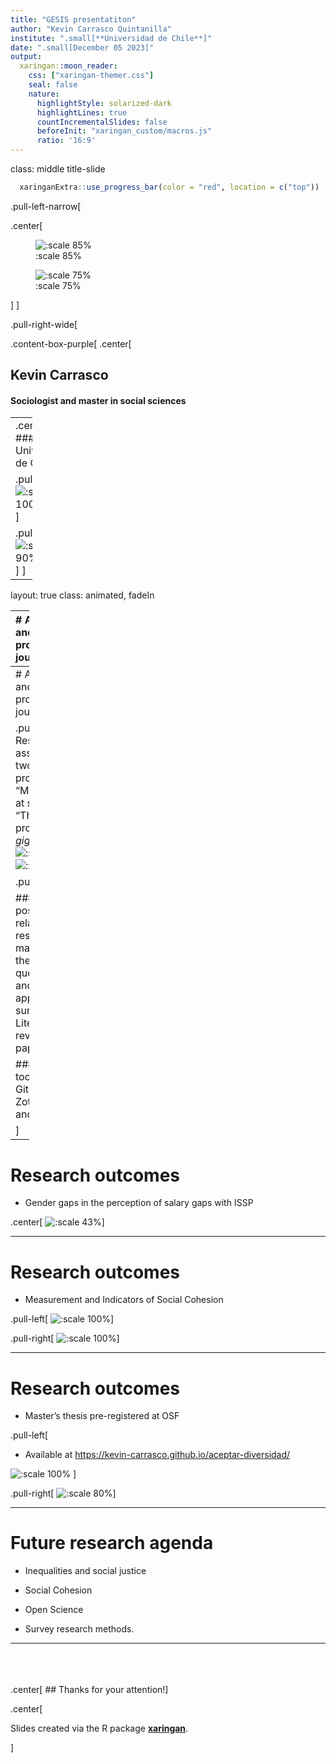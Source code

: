 ```yaml
---
title: "GESIS presentatiton"
author: "Kevin Carrasco Quintanilla"
institute: ".small[**Universidad de Chile**]"
date: ".small[December 05 2023]"
output:
  xaringan::moon_reader:
    css: ["xaringan-themer.css"]
    seal: false
    nature:
      highlightStyle: solarized-dark
      highlightLines: true
      countIncrementalSlides: false
      beforeInit: "xaringan_custom/macros.js"
      ratio: '16:9'
---
```

class: middle title-slide

```r
  xaringanExtra::use_progress_bar(color = "red", location = c("top"))
```

.pull-left-narrow[

.center[
<br>

![:scale 85%](images/chile.png)

![:scale 75%](images/logocoes.png)

]
]

.pull-right-wide[
<br>

.content-box-purple[
.center[

## Kevin Carrasco

#### Sociologist and master in social sciences

----
.center[
#### Universidad de Chile
]
]
]

.pull-left[
![:scale 100%](images/facso.png)
]

.pull-right[
![:scale 90%](images/mcs.png)
]
]
---

layout: true
class: animated, fadeIn

---
# Academic and professional journey

.pull-left[
### Research assistant at Center for social conflict and cohesion studies (COES)

.center[
![:scale 50%](images/logocoes.png)
]
![:scale 50%](images/lisa.png)
![:scale 45%](images/ocs.png)
]

.pull-right[
### This position includes working in the open social science laboratory and the social cohesion observatory

### Interdisciplinary work with protocols and workflows that facilitate collaborative work

]

---
# Academic and professional journey

.pull-left[
### Research assistant in two grant projects "Meritocracy at school" and "The work process in the *gig* economy"
![:scale 40%](images/edumer.png)
![:scale 40%](images/gig.png)
]

.pull-right[

### These positions are related to research, mainly with the design of questionnaires and application of surveys. Literature review and paper writing.

### Different tools like R, Github, Zotero, Quarto and Shiny

]

---

# Research outcomes

- Gender gaps in the perception of salary gaps with ISSP

.center[
![:scale 43%](images/issp.png)
]

---

# Research outcomes

- Measurement and Indicators of Social Cohesion

.pull-left[
![:scale 100%](images/plot_horizontal.png)
]

.pull-right[
![:scale 100%](images/plot_vertical.png)
]

---

# Research outcomes

- Master's thesis pre-registered at OSF

.pull-left[

* Available at [https://kevin-carrasco.github.io/aceptar-diversidad/](https://kevin-carrasco.github.io/aceptar-diversidad/)

![:scale 100%](images/osf.png)
]

.pull-right[
![:scale 80%](images/thesis.png)
]

---

# Future research agenda

* Inequalities and social justice

* Social Cohesion

* Open Science

* Survey research methods.

---
<br>
<br>
<br>
.center[
## Thanks for your attention!
]

.center[

Slides created via the R package [**xaringan**](https://github.com/yihui/xaringan).

]
